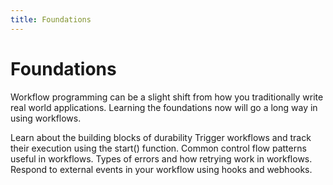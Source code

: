 ```yaml
---
title: Foundations
---
```


# Foundations

Workflow programming can be a slight shift from how you traditionally write real world applications. Learning the foundations
now will go a long way in using workflows.

<Cards>
    <Card href="/docs/foundations/workflows-and-steps" title="Workflows and Steps">
        Learn about the building blocks of durability
    </Card>
    <Card href="/docs/foundations/starting-workflows" title="Starting Workflows">
        Trigger workflows and track their execution using the start() function.
    </Card>
    <Card href="/docs/foundations/control-flow-patterns" title="Control Flow Patterns">
        Common control flow patterns useful in workflows.
    </Card>
    <Card href="/docs/foundations/errors-and-retries" title="Errors & Retrying">
        Types of errors and how retrying work in workflows.
    </Card>
    <Card href="/docs/foundations/hooks" title="Webhooks (and hooks)">
        Respond to external events in your workflow using hooks and webhooks.
    </Card>
</Cards>
